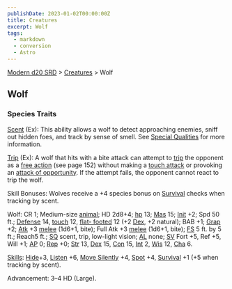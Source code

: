 ```yaml
---
publishDate: 2023-01-02T00:00:00Z
title: Creatures
excerpt: Wolf
tags:
  - markdown
  - conversion
  - Astro
---
```


[Modern d20 SRD](/#modernD20) > [Creatures](modern-d20-srd-creatures-index) > Wolf

## Wolf

### Species Traits

[Scent](modern-d20-srd-special-abilities-scent) (Ex): This ability allows a
wolf to detect approaching enemies, sniff out hidden foes, and track by sense
of smell. See [Special Qualities](modern-d20-srd-creatures-creature-overview)
for more information.

[Trip](modern-d20-srd-combat-trip) (Ex): A wolf that hits with a bite attack
can attempt to [trip](modern-d20-srd-combat-trip) the opponent as a [free action](modern-d20-srd-combat-action-types) (see page 152) without making a
[touch attack](modern-d20-srd-combat-attack-actions) or provoking an [attack of opportunity](modern-d20-srd-combat-attacks-of-opportunity). If the attempt
fails, the opponent cannot react to trip the wolf.

Skill Bonuses: Wolves receive a +4 species bonus on [Survival](modern-d20-srd-skills-survival) checks when tracking by scent.

Wolf: CR 1; Medium-size [animal](modern-d20-srd-creature-types-animal); HD
2d8+4; [hp](modern-d20-srd-combat-hit-points) 13; [Mas](modern-d20-srd-creatures-creature-overview) 15; [Init](modern-d20-srd-combat-initiative) +2;
Spd 50 ft.; [Defense](modern-d20-srd-combat-defense) 14,
[touch](modern-d20-srd-combat-attack-actions) 12, [flat- footed](modern-d20-srd-combat-surprise) 12 (+2 [Dex](modern-d20-srd-basics-ability-scores), +2 natural); BAB +1; [Grap](modern-d20-srd-combat-grapple)
+2; [Atk](modern-d20-srd-combat-attack-roll) +3 [melee](modern-d20-srd-combat-attack-roll) (1d6+1, bite); Full Atk +3 [melee](modern-d20-srd-combat-attack-roll) (1d6+1, bite); [FS](modern-d20-srd-creatures-creature-overview) 5 ft. by
5 ft.; Reach5 ft.; [SQ](modern-d20-srd-creatures-creature-overview) scent,
trip, low-light vision; [AL](modern-d20-srd-basics-allegiances) none;
[SV](modern-d20-srd-basics-saving-throws) Fort +5, Ref +5, Will +1;
[AP](modern-d20-srd-creatures-creature-overview) 0; [Rep](modern-d20-srd-creatures-creature-overview) +0; [Str](modern-d20-srd-basics-ability-scores)
13, [Dex](modern-d20-srd-basics-ability-scores) 15, [Con](modern-d20-srd-basics-ability-scores) 15, [Int](modern-d20-srd-basics-ability-scores) 2,
[Wis](modern-d20-srd-basics-ability-scores) 12, [Cha](modern-d20-srd-basics-ability-scores) 6.

[Skills](modern-d20-srd-skills-index): [Hide](modern-d20-srd-skills-hide)+3,
[Listen](modern-d20-srd-skills-listen) +6, [Move Silently](modern-d20-srd-skills-move-silently) +4, [Spot](modern-d20-srd-skills-spot) +4,
[Survival](modern-d20-srd-skills-survival) +1 (+5 when tracking by scent).

Advancement: 3–4 HD (Large).

